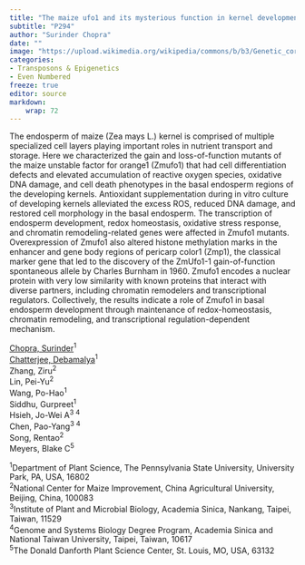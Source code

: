 ```yaml
---
title: "The maize ufo1 and its mysterious function in kernel development"
subtitle: "P294"
author: "Surinder Chopra"
date: ""
image: "https://upload.wikimedia.org/wikipedia/commons/b/b3/Genetic_corn.jpg"
categories: 
- Transposons & Epigenetics
- Even Numbered
freeze: true
editor: source
markdown: 
    wrap: 72
---
```


The endosperm of maize (Zea mays L.) kernel is comprised of multiple specialized cell layers playing important roles in nutrient transport and storage. Here we characterized the gain and loss-of-function mutants of the maize unstable factor for orange1 (Zmufo1) that had cell differentiation defects and elevated accumulation of reactive oxygen species, oxidative DNA damage, and cell death phenotypes in the basal endosperm regions of the developing kernels. Antioxidant supplementation during in vitro culture of developing kernels alleviated the excess ROS, reduced DNA damage, and restored cell morphology in the basal endosperm. The transcription of endosperm development, redox homeostasis, oxidative stress response, and chromatin remodeling-related genes were affected in Zmufo1 mutants. Overexpression of Zmufo1 also altered histone methylation marks in the enhancer and gene body regions of pericarp color1 (Zmp1), the classical marker gene that led to the discovery of the ZmUfo1-1 gain-of-function spontaneous allele by Charles Burnham in 1960. Zmufo1 encodes a nuclear protein with very low similarity with known proteins that interact with diverse partners, including chromatin remodelers and transcriptional regulators. Collectively, the results indicate a role of Zmufo1 in basal endosperm development through maintenance of redox-homeostasis, chromatin remodeling, and transcriptional regulation-dependent mechanism.

<a href='mailto:sic3@psu.edu'>Chopra, Surinder</a><sup>1</sup><br><a href='mailto:djc5852@psu.edu'>Chatterjee, Debamalya</a><sup>1</sup><br>Zhang, Ziru<sup>2</sup><br>Lin, Pei-Yu<sup>2</sup><br>Wang, Po-Hao<sup>1</sup><br>Siddhu, Gurpreet<sup>1</sup><br>Hsieh, Jo-Wei A<sup>3 4</sup><br>Chen, Pao-Yang<sup>3 4</sup><br>Song, Rentao<sup>2</sup><br>Meyers, Blake C<sup>5</sup><br>

<sup>1</sup>Department of Plant Science, The Pennsylvania State University, University Park, PA, USA, 16802<br><sup>2</sup>National Center for Maize Improvement, China Agricultural University, Beijing, China, 100083<br><sup>3</sup>Institute of Plant and Microbial Biology, Academia Sinica, Nankang, Taipei, Taiwan, 11529<br><sup>4</sup>Genome and Systems Biology Degree Program, Academia Sinica and National Taiwan University, Taipei, Taiwan, 10617<br><sup>5</sup>The Donald Danforth Plant Science Center, St. Louis, MO, USA, 63132<br>